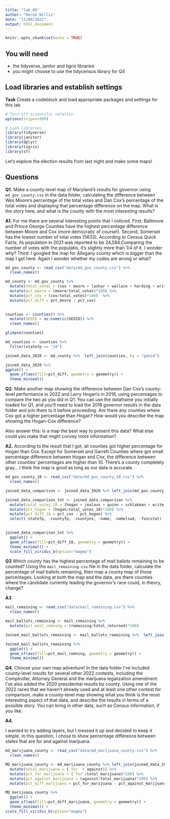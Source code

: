 ```yaml
---
title: "lab_09"
author: "Derek Willis"
date: "11/09/2022"
output: html_document
---
```


```r
knitr::opts_chunk$set(echo = TRUE)
```

## You will need

* the tidyverse, janitor and tigris libraries
* you might choose to use the tidycensus library for Q4

## Load libraries and establish settings

**Task** Create a codeblock and load appropriate packages and settings for this lab.

```r
# Turn off scientific notation
options(scipen=999)

# Load libraries
library(tidyverse)
library(janitor)
library(dplyr)
library(tigris)
library(sf)

```

Let's explore the election results from last night and make some maps! 

## Questions 

**Q1.** Make a county-level map of Maryland's results for governor using `md_gov_county.csv` in the data folder, calculating the difference between Wes Moore's percentage of the total votes and Dan Cox's percentage of the total votes and displaying that percentage difference on the map. What is the story here, and what is the county with the most interesting results?

**A1.**  For me there are several interesting points that I noticed. First: Baltimore and Prince George Counties have the highest percentage difference between Moore and Cox (more democratic of course!). Second, Somerset has the lowest number of total votes (5633). According to Census Quick Facts, its population in 2021 was reported to be 24,584.Comparing the number of votes with the populatio, it's slightly more than 1/4 of it. I wonder why? Third: I googled the map for Allegany county which is bigger than the map I got here. Again I wonder whether my codes are wrong or what?

```r

md_gov_county <- read_csv("data/md_gov_county.csv") %>% 
  clean_names()
```

```r
md_county <- md_gov_county %>% 
  mutate(total_votes = (cox + moore + lashar + wallace + harding + write_ins)) %>% 
  mutate(pct_moore = (moore/total_votes)*100) %>% 
  mutate(pct_cox = (cox/total_votes)*100)  %>% 
  mutate(pct_diff = pct_moore - pct_cox) 
  
```

```r
counties <- counties() %>% 
  mutate(GEOID = as.numeric(GEOID)) %>% 
  clean_names()

glimpse(counties)

```

```r
md_counties <- counties %>%
  filter(statefp == "24")
```

```r
joined_data_2020 <- md_county %>%  left_join(counties, by = "geoid") 

```

```r
joined_data_2020 %>% 
ggplot() +
  geom_sf(aes(fill=pct_diff, geometry = geometry)) +
  theme_minimal() 
```

**Q2.** Make another map showing the difference between Dan Cox's county-level performance in 2022 and Larry Hogan's in 2018, using percentages to compare the two as you did in Q1. You can use the dataframe you initially loaded for Q1, and you'll need to load the 2018 governor results in the data folder and join them to it before proceeding. Are there any counties where Cox got a higher percentage than Hogan? How would you describe the map showing the Hogan-Cox difference?

Also answer this: is a map the best way to present this data? What else could you make that might convey more information?

**A2.** According to the result that I got, all counties got higher percentage for Hogan than Cox. Except for Somerset and Garrett Counties where got small percentage difference between Hogan and Cox, the difference between other counties' percentages are higher than 10. There's a county completely gray...
I think the map is good as long as our data is accurate. 

```r
md_gov_county_18 <- read_csv("data/md_gov_county_18.csv") %>% 
  clean_names()

```

```r
joined_data_comparison <- joined_data_2020 %>% left_join(md_gov_county_18, by = c( "geoid", "county"))
```

```r
joined_data_comparison_tot <- joined_data_comparison %>% 
  mutate(total_votes_18 = (hogan + jealous + quinn + schlakman + write_ins.y)) %>% 
  mutate(pct_hogan = (hogan/total_votes_18)*100) %>% 
  mutate(pct_diff_18 = pct_cox - pct_hogan) %>% 
  select(-statefp, -countyfp, -countyns, -name, -namelsad, -funcstat)
  
```

```r
joined_data_comparison_tot %>% 
  ggplot() +
  geom_sf(aes(fill=pct_diff_18, geometry = geometry)) +
  theme_minimal() +
  scale_fill_viridis_b(option="magma")

```

**Q3** Which county has the highest percentage of mail ballots remaining to be counted? Using the `mail_remaining.csv` file in the data folder, calculate the percentage of mail ballots remaining, then map a county map of those percentages. Looking at both the map and the data, are there counties where the candidate currently leading the governor's race could, in theory, change?

**A3** 

```r
mail_remaining <- read_csv("data/mail_remaining.csv") %>% 
  clean_names()

```

```r
mail_ballots_remaining <- mail_remaining %>% 
  mutate(pct_mail_remning = (remaining/total_returned)*100)
```

```r
Joined_mail_ballots_remaining <- mail_ballots_remaining %>%  left_join(joined_data_2020, by = c("geoid", "county")) 
```

```r
Joined_mail_ballots_remaining %>% 
  ggplot() +
  geom_sf(aes(fill=pct_mail_remning, geometry = geometry)) +
  theme_minimal() 

```


**Q4.** Choose your own map adventure! In the data folder I've included county-level results for several other 2022 contests, including the Comptroller, Attorney General and the marijuana legalization amendment. I've also added the 2020 presidential results by county. Using one of the 2022 races that we haven't already used and at least one other contest for comparison, make a county-level map showing what you think is the most interesting aspect of that data, and describe the results in terms of a possible story. You can bring in other data, such as Census information, if you like.

**A4.**  

I wanted to try adding layers, but I messed it up and decided to keep it simple. In this question, I chose to show percentage difference between states that are for and against marijuana. 

```r
md_marijuana_county <- read_csv("data/md_marijuana_county.csv") %>% 
  clean_names()

```

```r
MD_marijuana_county <- md_marijuana_county %>% left_join(joined_data_2020, by = c("geoid", "county")) %>% 
  mutate(total_marijuana = (`for` + against)) %>% 
  mutate(pct_for_marijuana = (`for`/total_marijuana)*100) %>% 
  mutate(pct_against_marijuana = (against/total_marijuana)*100) %>% 
  mutate(pct_diff_marijuana = pct_for_marijuana - pct_against_marijuana)
```

```r
MD_marijuana_county %>% 
  ggplot() +
  geom_sf(aes(fill=pct_diff_marijuana, geometry = geometry)) +
  theme_minimal() +
scale_fill_viridis_b(option="magma")
```
